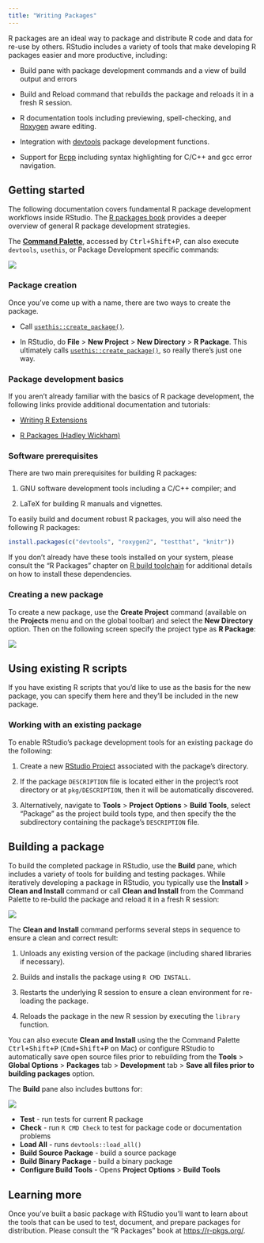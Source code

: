 ```yaml
---
title: "Writing Packages"
---
```


R packages are an ideal way to package and distribute R code and data for re-use by others. RStudio includes a variety of tools that make developing R packages easier and more productive, including:

-   Build pane with package development commands and a view of build output and errors

-   Build and Reload command that rebuilds the package and reloads it in a fresh R session.

-   R documentation tools including previewing, spell-checking, and [Roxygen](https://roxygen2.r-lib.org/) aware editing.

-   Integration with [devtools](https://devtools.r-lib.org/) package development functions.

-   Support for [Rcpp](http://dirk.eddelbuettel.com/code/rcpp.html) including syntax highlighting for C/C++ and gcc error navigation.

## Getting started

The following documentation covers fundamental R package development workflows inside RStudio. The [R packages book](https://r-pkgs.org/) provides a deeper overview of general R package development strategies.

::: {.callout-tip}

The [**Command Palette**](../ui/command-palette.html), accessed by <kbd>Ctrl+Shift+P</kbd>, can also execute `devtools`, `usethis`, or Package Development specific commands:

![](images/command-palette-pkgs.png){fig-alt="The Command Palette filtered down to package development specific commands."}

:::

### Package creation

Once you've come up with a name, there are two ways to create the package.

-   Call [`usethis::create_package()`](https://usethis.r-lib.org/reference/create_package.html).

-   In RStudio, do **File** \> **New Project** \> **New Directory** \> **R Package**. This ultimately calls [`usethis::create_package()`](https://usethis.r-lib.org/reference/create_package.html), so really there's just one way.

### Package development basics

If you aren't already familiar with the basics of R package development, the following links provide additional documentation and tutorials:

-   [Writing R Extensions](https://rstudio.github.io/r-manuals/)

-   [R Packages (Hadley Wickham)](https://r-pkgs.org/)

### Software prerequisites

There are two main prerequisites for building R packages:

1.  GNU software development tools including a C/C++ compiler; and

2.  LaTeX for building R manuals and vignettes.

To easily build and document robust R packages, you will also need the following R packages:

``` r
install.packages(c("devtools", "roxygen2", "testthat", "knitr"))
```

If you don't already have these tools installed on your system, please consult the "R Packages" chapter on [R build toolchain](https://r-pkgs.org/Setup.html#setup-tools) for additional details on how to install these dependencies.

### Creating a new package

To create a new package, use the **Create Project** command (available on the **Projects** menu and on the global toolbar) and select the **New Directory** option. Then on the following screen specify the project type as **R Package**:

![](images/create-r-pkg.png){fig-alt="A screenshot of the New Project Wizard"}

::: callout-tip

## Using existing R scripts

If you have existing R scripts that you'd like to use as the basis for the new package, you can specify them here and they'll be included in the new package.

:::

### Working with an existing package

To enable RStudio's package development tools for an existing package do the following:

1.  Create a new [RStudio Project](../code/projects.html) associated with the package's directory.

2.  If the package `DESCRIPTION` file is located either in the project's root directory or at `pkg/DESCRIPTION`, then it will be automatically discovered.

3.  Alternatively, navigate to **Tools** \> **Project Options** \> **Build Tools**, select "Package" as the project build tools type, and then specify the the subdirectory containing the package's `DESCRIPTION` file.

## Building a package

To build the completed package in RStudio, use the **Build** pane, which includes a variety of tools for building and testing packages. While iteratively developing a package in RStudio, you typically use the **Install** > **Clean and Install** command or call **Clean and Install** from the Command Palette to re-build the package and reload it in a fresh R session:

![](images/build-reload-pkg.png){fig-alt="The build pane in RStudio, showing the output of a 'Clean and Install' command."}

The **Clean and Install** command performs several steps in sequence to ensure a clean and correct result:

1.  Unloads any existing version of the package (including shared libraries if necessary).

2.  Builds and installs the package using `R CMD INSTALL`.

3.  Restarts the underlying R session to ensure a clean environment for re-loading the package.

4.  Reloads the package in the new R session by executing the `library` function.

You can also execute **Clean and Install** using the the Command Palette <kbd>Ctrl+Shift+P</kbd> (<kbd>Cmd+Shift+P</kbd> on Mac) or configure RStudio to automatically save open source files prior to rebuilding from the **Tools** > **Global Options** > **Packages** tab > **Development** tab > **Save all files prior to building packages** option. 

The **Build** pane also includes buttons for:  

![](images/build-pane.png){fig-alt="The build pane in RStudio, displaying the buttons available."}

- **Test** - run tests for current R package
- **Check** - run `R CMD Check` to test for package code or documentation problems
- **Load All** - runs `devtools::load_all()`
- **Build Source Package** - build a source package
- **Build Binary Package** - build a binary package
- **Configure Build Tools** - Opens **Project Options** > **Build Tools**

## Learning more

Once you've built a basic package with RStudio you'll want to learn about the tools that can be used to test, document, and prepare packages for distribution. Please consult the "R Packages" book at <https://r-pkgs.org/>.

